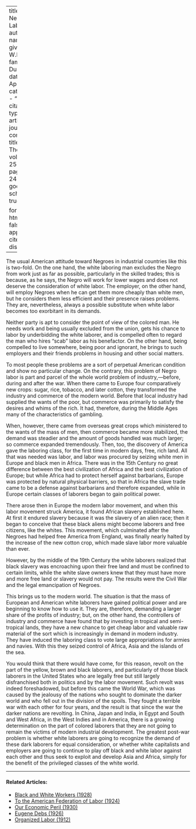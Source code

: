 
---
title: 'The Negro and Labor'
author:
  - name:
      given: W.E.B.
      family: Du Bois
date: Apr. 1922
categories: 
  - ""
citation: 
  type: article-journal
  container-title: The Crisis
  volume: 25
  issue: 6
  page: 248-249
google-scholar: true

format:
  html:
    toc: false
    appendix-cite-as: display
---



The usual American attitude toward Negroes in industrial countries like this is two-fold. On the one hand, the white laboring man excludes the Negro from work just as far as possible, particularly in the skilled trades; this is because, as he says, the Negro will work for lower wages and does not deserve the consideration of white labor. The employer, on the other hand, will employ Negroes when he can get them more cheaply than white men, but he considers them less efficient and their presence raises problems. They are, nevertheless, always a possible substitute when white labor becomes too exorbitant in its demands. 

Neither party is apt to consider the point of view of the colored man. He needs work and being usually excluded from the union, gets his chance to labor by underbidding the white laborer, and is compelled often to regard the man who hires "scab" labor as his benefactor. On the other hand, being compelled to live somewhere, being poor and ignorant, he brings to such employers and their friends problems in housing and other social matters. 

To most people these problems are a sort of perpetual American condition and show no particular change. On the contrary, this problem of Negro labor is part and parcel of the whole world problem of industry,---before, during and after the war. When there came to Europe four comparatively new crops: sugar, rice, tobacco, and later cotton, they transformed the industry and commerce of the modern world. Before that local industry had supplied the wants of the poor, but commerce was primarily to satisfy the desires and whims of the rich. It had, therefore, during the Middle Ages many of the characteristics of gambling. 

When, however, there came from overseas great crops which ministered to the wants of the mass of men, then commerce became more stabilized, the demand was steadier and the amount of goods handled was much larger; so commerce expanded tremendously. Then, too, the discovery of America gave the laboring class, for the first time in modern days, free, rich land. All that was needed was labor, and labor was procured by seizing white men in Europe and black men in Africa. There was in the 15th Century no great difference between the best civilization of Africa and the best civilization of Europe; but while Africa had to protect herself against barbarians, Europe was protected by natural physical barriers, so that in Africa the slave trade came to be a defense against barbarians and therefore expanded, while in Europe certain classes of laborers began to gain political power. 

There arose then in Europe the modern labor movement, and when this labor movement struck America, it found African slavery established here. At first it endured slavery because it was the slavery of an alien race; then it began to conceive that these black aliens might become laborers and free citizens, like the whites. This movement, which culminated after the Negroes had helped free America from England, was finally nearly halted by the increase of the new cotton crop, which made slave labor more valuable than ever. 

However, by the middle of the 19th Century the white laborers realized that black slavery was encroaching upon their free land and must be confined to certain limits, while the white slave owners knew that they must have more and more free land or slavery would not pay. The results were the Civil War and the legal emancipation of Negroes. 

This brings us to the modern world. The situation is that the mass of European and American white laborers have gained political power and are beginning to know how to use it. They are, therefore, demanding a larger share of the profits of industry; but, on the other hand, the controllers of industry and commerce have found that by investing in tropical and semi-tropical lands, they have a new chance to get cheap labor and valuable raw material of the sort which is increasingly in demand in modern industry. They have induced the laboring class to vote large appropriations for armies and navies. With this they seized control of Africa, Asia and the islands of the sea. 

You would think that there would have come, for this reason, revolt on the part of the yellow, brown and black laborers, and particularly of those black laborers in the United States who are legally free but still largely disfranchised both in politics and by the labor movement. Such revolt was indeed foreshadowed, but before this came the World War, which was caused by the jealousy of the nations who sought to dominate the darker world and who fell out in the division of the spoils. They fought a terrible war with each other for four years, and the result is that since the war the darker nations are revolting. In China, Japan and India, in Egypt and South and West Africa, in the West Indies and in America, there is a growing determination on the part of colored laborers that they are not going to remain the victims of modern industrial development. The greatest post-war problem is whether white laborers are going to recognize the demand of these dark laborers for equal consideration, or whether white capitalists and employers are going to continue to play off black and white labor against each other and thus seek to exploit and develop Asia and Africa, simply for the benefit of the privileged classes of the white world.

<!-- Similar articles start here -->
<div  class="clear-wrap"></div>
<hr>
#### Related Articles:

* [Black and White Workers (1928)](/Volumes/35/03/black_and_white_workers.html)
* [To the American Federation of Labor (1924)](/Volumes/28/04/american_federation_of_labor.html)
* [Our Economic Peril (1930)](/Volumes/37/03/our_economic_peril.html)
* [Eugene Debs (1926)](/Volumes/33/02/debs.html)
* [Organized Labor (1912)](/Volumes/04/03/organized_labor.html)

<!-- Similar articles end here -->
